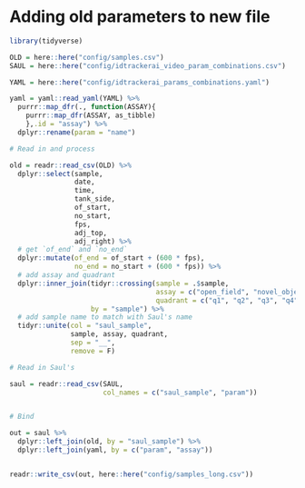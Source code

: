 # Adding old parameters to new file

```r
library(tidyverse)

OLD = here::here("config/samples.csv")
SAUL = here::here("config/idtrackerai_video_param_combinations.csv")

YAML = here::here("config/idtrackerai_params_combinations.yaml")

yaml = yaml::read_yaml(YAML) %>% 
  purrr::map_dfr(., function(ASSAY){
    purrr::map_dfr(ASSAY, as_tibble)
    },.id = "assay") %>% 
  dplyr::rename(param = "name")

# Read in and process

old = readr::read_csv(OLD) %>% 
  dplyr::select(sample,
                date,
                time,
                tank_side,
                of_start,
                no_start,
                fps,
                adj_top,
                adj_right) %>% 
  # get `of_end` and `no_end`
  dplyr::mutate(of_end = of_start + (600 * fps),
                no_end = no_start + (600 * fps)) %>% 
  # add assay and quadrant
  dplyr::inner_join(tidyr::crossing(sample = .$sample,
                                    assay = c("open_field", "novel_object"),
                                    quadrant = c("q1", "q2", "q3", "q4")),
                    by = "sample") %>% 
  # add sample name to match with Saul's name
  tidyr::unite(col = "saul_sample",
               sample, assay, quadrant,
               sep = "__",
               remove = F)

# Read in Saul's

saul = readr::read_csv(SAUL,
                       col_names = c("saul_sample", "param"))


# Bind

out = saul %>% 
  dplyr::left_join(old, by = "saul_sample") %>% 
  dplyr::left_join(yaml, by = c("param", "assay"))


readr::write_csv(out, here::here("config/samples_long.csv"))
```

